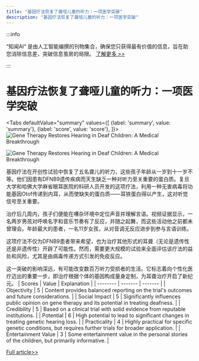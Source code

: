 ```yaml
---
title: "基因疗法恢复了聋哑儿童的听力：一项医学突破"
description: "基因疗法恢复了聋哑儿童的听力：一项医学突破"
---
```



:::info

“知闻AI“ 是由人工智能编撰的刊物集合，确保您只获得最有价值的信息，旨在助您消除信息差，突破信息茧房的局限。  [了解更多 >>](/)

:::

# 基因疗法恢复了聋哑儿童的听力：一项医学突破


<Tabs
	defaultValue="summary"
	values={[
	{label: 'summary', value: 'summary'},
	{label: 'score', value: 'score'},
]}>
<TabItem value="summary">
<img
  src="https://image.informedainews.com/2024/06/Tec-xd1-1717638913-0.jpg"
  alt="Gene Therapy Restores Hearing in Deaf Children: A Medical Breakthrough"
/>

<img
  src="https://image.informedainews.com/2024/06/Tec-4Cl-1717638913-1.jpg"
  alt="Gene Therapy Restores Hearing in Deaf Children: A Medical Breakthrough"
/>



基因疗法在开创性试验中恢复了五名聋儿的听力，这些孩子年龄从一岁到十一岁不等。他们因患有DFNB9遗传疾病而天生缺乏一种对听力至关重要的蛋白质。复旦大学和哈佛大学麻省眼耳医院的科研人员开发的这项疗法，利用一种无害病毒将功能基因Otof传递到内耳，从而使缺失的蛋白质——耳铁蛋白得以产生，这对听觉信号至关重要。

治疗后几周内，孩子们便能在嘈杂环境中定位声音并理解言语。视频证据显示，一名两岁男孩对呼唤名字和音乐节奏有了反应，并随之起舞，而这些活动他之前都未曾理会。年龄最大的患者，一名11岁女孩，从对音调无反应进步到参与言语训练。

这项疗法不仅为DFNB9患者带来希望，也为治疗其他形式的耳聋（无论是遗传性还是非遗传性）开辟了可能性。然而，需要更大规模的试验来全面评估该疗法的益处和风险，尤其是由病毒传递方式引发的免疫反应。

这一突破的影响深远，有可能改变数百万听力受损者的生活。它标志着向个性化医疗迈出的重要一步，即治疗根据个体的基因构成量身定制，为耳聋治疗开启了新纪元。
</TabItem>
<TabItem value="score">
	| Scores     | Value   | Explanation |
	| -------- | ------- | ------- |
	| Objectivity  | 5    | Content provides balanced reporting on the trial's outcomes and future considerations.    |
	| Social Impact | 5     | Significantly influences public opinion on gene therapy and its potential in treating deafness.    |
	| Credibility    | 5    | Based on a clinical trial with solid evidence from reputable institutions.    |
	| Potential    | 6    | High potential to lead to significant changes in treating genetic hearing loss.    |
	| Practicality    | 4    | Highly practical for specific genetic conditions, but requires further trials for broader application.    |
	| Entertainment Value    | 3    | Some entertainment value in the personal stories of the children, but primarily informative.    |
</TabItem>
</Tabs>

[Full article>>](https://www.theguardian.com/science/article/2024/jun/05/gene-therapy-trial-restores-hearing-in-both-ears-for-deaf-children)

